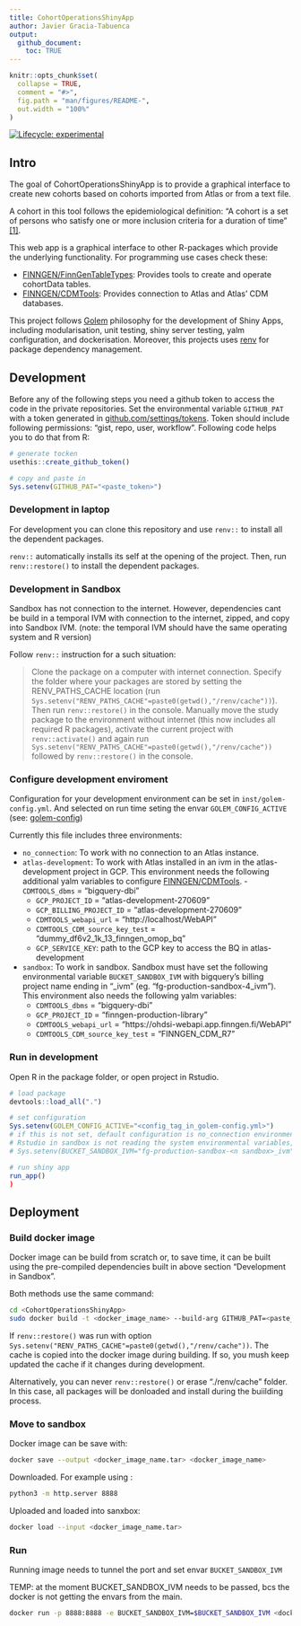 ```yaml
---
title: CohortOperationsShinyApp
author: Javier Gracia-Tabuenca
output:
  github_document:
    toc: TRUE
---
```


<!-- README.md is generated from README.Rmd. Please edit that file -->

```r
knitr::opts_chunk$set(
  collapse = TRUE,
  comment = "#>",
  fig.path = "man/figures/README-",
  out.width = "100%"
)
```

<!-- badges: start -->
[![Lifecycle: experimental](https://img.shields.io/badge/lifecycle-experimental-orange.svg)](https://lifecycle.r-lib.org/articles/stages.html#experimental)
<!-- badges: end -->

## Intro

The goal of CohortOperationsShinyApp is to provide a graphical interface to create new cohorts based on cohorts imported from Atlas or from a text file. 

A cohort in this tool follows the epidemiological definition: "A cohort is a set of persons who satisfy one or more inclusion criteria for a duration of time" [[1]](https://ohdsi.github.io/TheBookOfOhdsi/Cohorts.html#what-is-a-cohort). 

This web app is a graphical interface to other R-packages which provide the underlying functionality. 
For programming use cases check these: 

- [FINNGEN/FinnGenTableTypes](https://github.com/FINNGEN/FinnGenTableTypes): Provides tools to create and operate cohortData tables. 
- [FINNGEN/CDMTools](https://github.com/FINNGEN/CDMTools): Provides connection to Atlas and Atlas' CDM databases. 

This project follows [Golem](https://engineering-shiny.org/golem.html) philosophy for the development of Shiny Apps, including modularisation, unit testing, shiny server testing, yalm configuration, and dockerisation. Moreover, this projects uses [renv](https://rstudio.github.io/renv/articles/renv.html) for package dependency management. 

## Development 
Before any of the following steps you need a github token to access the code in the private repositories. Set the environmental variable `GITHUB_PAT` with a token generated in [github.com/settings/tokens](https://github.com/settings/tokens). Token should include following permissions: "gist, repo, user, workflow". Following code helps you to do that from R: 

```r
# generate tocken 
usethis::create_github_token()

# copy and paste in 
Sys.setenv(GITHUB_PAT="<paste_token>")
```

### Development in laptop 
For development you can clone this repository and use `renv::` to install all the dependent packages. 

`renv::` automatically installs its self at the opening of the project. Then, run `renv::restore()` to install the dependent packages. 

### Development in Sandbox 
Sandbox has not connection to the internet. 
However, dependencies cant be build in a temporal IVM with connection to the internet, zipped, and copy into Sandbox IVM. 
(note: the temporal IVM should have the same operating system and R version)

Follow `renv::` instruction for a such situation: 

> Clone the package on a computer with internet connection. 
> Specify the folder where your packages are stored by setting the RENV_PATHS_CACHE location (run `Sys.setenv("RENV_PATHS_CACHE"=paste0(getwd(),"/renv/cache"))`).
> Then run `renv::restore()` in the console. 
> Manually move the study package to the environment without internet (this now includes all required R packages), activate the current project with `renv::activate()` and again run `Sys.setenv("RENV_PATHS_CACHE"=paste0(getwd(),"/renv/cache"))` followed by `renv::restore()` in the console.


### Configure development enviroment
Configuration for your development environment can be set in `inst/golem-config.yml`. 
And selected on run time seting the envar `GOLEM_CONFIG_ACTIVE` (see: [golem-config](https://engineering-shiny.org/golem.html?q=GOLEM_CONFIG_ACTIVE#golem-config))

Currently this file includes three environments: 

- `no_connection`: To work with no connection to an Atlas instance. 
- `atlas-development`: To work with Atlas installed in an ivm in the atlas-development project in GCP. 
This environment needs the following additional yalm variables to configure [FINNGEN/CDMTools](https://github.com/FINNGEN/CDMTools).   - `CDMTOOLS_dbms` = "bigquery-dbi"
  - `GCP_PROJECT_ID` = "atlas-development-270609" 
  - `GCP_BILLING_PROJECT_ID` = "atlas-development-270609"
  - `CDMTOOLS_webapi_url` = "http://localhost/WebAPI"
  - `CDMTOOLS_CDM_source_key_test` = "dummy_df6v2_1k_13_finngen_omop_bq"
  - `GCP_SERVICE_KEY`: path to the GCP key to access the BQ in atlas-development
  
- `sandbox`: To work in sandbox.
Sandbox must have set the following environmental variable `BUCKET_SANDBOX_IVM` with bigquery's billing project name ending in "_ivm" (eg. "fg-production-sandbox-4_ivm"). 
This environment  also needs the following yalm variables: 
  - `CDMTOOLS_dbms` = "bigquery-dbi"
  - `GCP_PROJECT_ID` = "finngen-production-library"
  - `CDMTOOLS_webapi_url` = "https://ohdsi-webapi.app.finngen.fi/WebAPI"
  - `CDMTOOLS_CDM_source_key_test` = "FINNGEN_CDM_R7"

### Run in development
Open R in the package folder, or open project in Rstudio. 

```r
# load package
devtools::load_all(".")

# set configuration 
Sys.setenv(GOLEM_CONFIG_ACTIVE="<config_tag_in_golem-config.yml>")
# if this is not set, default configuration is no_connection environment
# Rstudio in sandbox is not reading the system environmental variables, force the envar as 
# Sys.setenv(BUCKET_SANDBOX_IVM="fg-production-sandbox-<n sandbox>_ivm")

# run shiny app
run_app()
)
```


## Deployment 

### Build docker image
Docker image can be build from scratch or, to save time, it can be built using the pre-compiled dependencies built in  above section "Development in Sandbox". 

Both methods use the same command:

```bash
cd <CohortOperationsShinyApp>
sudo docker build -t <docker_image_name> --build-arg GITHUB_PAT=<paste_PAT_token> .
```

If `renv::restore()` was run with option `Sys.setenv("RENV_PATHS_CACHE"=paste0(getwd(),"/renv/cache"))`. The cache is copied into the docker image during building. If so, you mush keep updated the cache if it changes during development. 

Alternatively, you can never `renv::restore()` or erase "./renv/cache" folder. In this case, all packages will be donloaded and install during the buiilding process.  

### Move to sandbox 
Docker image can be save with: 

```bash
docker save --output <docker_image_name.tar> <docker_image_name>
```

Downloaded. For example using :

```bash
python3 -m http.server 8888
```

Uploaded and loaded into sanxbox:

```bash
docker load --input <docker_image_name.tar>
```

### Run 
Running image needs to tunnel the port and set envar `BUCKET_SANDBOX_IVM`

TEMP: at the moment BUCKET_SANDBOX_IVM needs to be passed, bcs the docker is not getting the envars from the main. 


```bash
docker run -p 8888:8888 -e BUCKET_SANDBOX_IVM=$BUCKET_SANDBOX_IVM <docker_image_name>
```
















